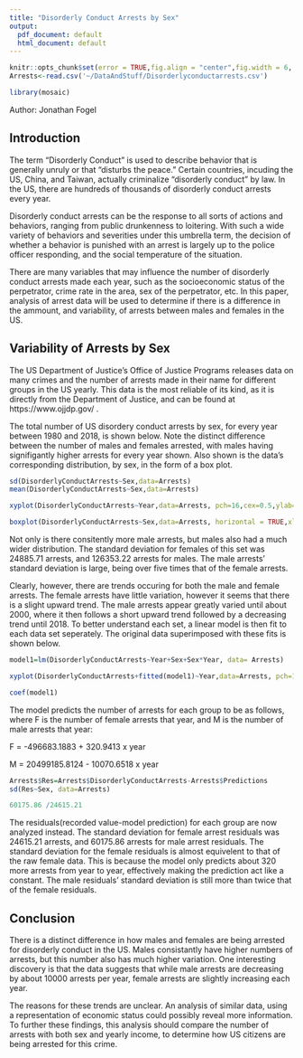 ```yaml
---
title: "Disorderly Conduct Arrests by Sex"
output:
  pdf_document: default
  html_document: default
---
```


```r
knitr::opts_chunk$set(error = TRUE,fig.align = "center",fig.width = 6, fig.height = 4)
Arrests<-read.csv('~/DataAndStuff/Disorderlyconductarrests.csv')
```

```r
library(mosaic)
```

Author: Jonathan Fogel

## Introduction

The term "Disorderly Conduct" is used to describe behavior that is generally unruly or that "disturbs the peace." Certain countries, incuding the US, China, and Taiwan, actually criminalize "disorderly conduct" by law. In the US, there are hundreds of thousands of disorderly conduct arrests every year.

Disorderly conduct arrests can be the response to all sorts of actions and behaviors, ranging from public drunkenness to loitering. With such a wide variety of behaviors and severities under this umbrella term, the decision of whether a behavior is punished with an arrest is largely up to the police officer responding, and the social temperature of the situation. 

There are many variables that may influence the number of disorderly conduct arrests made each year, such as the socioeconomic status of the perpetrator, crime rate in the area, sex of the perpetrator, etc. In this paper, analysis of arrest data will be used to determine if there is a difference in the ammount, and variability, of arrests between males and females in the US.

## Variability of Arrests by Sex


The US Department of Justice's Office of Justice Programs releases data on many crimes and the number of arrests made in their name for different groups in the US yearly. This data is the most reliable of its kind, as it is directly from the Department of Justice, and can be found at https://www.ojjdp.gov/ .


The total number of US disordery conduct arrests by sex, for every year between 1980 and 2018, is shown below. Note the distinct difference between the number of males and females arrested, with males having signifigantly higher arrests for every year shown. Also shown is the data's corresponding distribution, by sex, in the form of a box plot. 

```r

sd(DisorderlyConductArrests~Sex,data=Arrests)
mean(DisorderlyConductArrests~Sex,data=Arrests)

```
```r
xyplot(DisorderlyConductArrests~Year,data=Arrests, pch=16,cex=0.5,ylab='Disorderly Conduct Arrests',group=Sex,xlab='Year', auto.key = TRUE,title = 'US Disorderly Conduct Arrests by year')

boxplot(DisorderlyConductArrests~Sex,data=Arrests, horizontal = TRUE,xlab='Disorderly Conduct Arrests')

```

Not only is there consitently more male arrests, but males also had a much wider distribution. The standard deviation for females of this set was 24885.71 arrests, and 126353.22 arrests for males. The male arrests' standard deviation is large, being over five times that of the female arrests. 

Clearly, however, there are trends occuring for both the male and female arrests. The female arrests have little variation, however it seems that there is a slight upward trend. The male arrests appear greatly varied until about 2000, where it then follows a short upward trend followed by a decreasing trend until 2018. To better understand each set, a linear model is then fit to each data set seperately. The original data superimposed with these fits is shown below.

```r
model1=lm(DisorderlyConductArrests~Year+Sex+Sex*Year, data= Arrests)

xyplot(DisorderlyConductArrests+fitted(model1)~Year,data=Arrests, pch=16,cex=0.5,ylab='Disorderly Conduct Arrests',xlab='Year', auto.key = TRUE,title = 'US Disorderly Conduct Arrests by year')
```
```r
coef(model1)
```

The model predicts the number of arrests for each group to be as follows, where F is the number of female arrests that year, and M is the number of male arrests that year:


F = -496683.1883 + 320.9413 x year

M = 20499185.8124 - 10070.6518 x year



```r
Arrests$Res=Arrests$DisorderlyConductArrests-Arrests$Predictions
sd(Res~Sex, data=Arrests)

60175.86 /24615.21
```


The residuals(recorded value-model prediction) for each group are now analyzed instead. The standard deviation for female arrest residuals was 24615.21  arrests, and 60175.86 arrests for male arrest residuals. The standard deviation for the female residuals is almost equivelent to that of the raw female data. This is because the model only predicts about 320 more arrests from year to year, effectively making the prediction act like a constant. The male residuals' standard deviation is still more than twice that of the female residuals.

## Conclusion

There is a distinct difference in how males and females are being arrested for disorderly conduct in the US. Males consistantly have higher numbers of arrests, but this number also has much higher variation. One interesting discovery is that the data suggests that while male arrests are decreasing by about 10000 arrests per year, female arrests are slightly increasing each year.

The reasons for these trends are unclear. An analysis of similar data, using a representation of economic status could possibly reveal more information. To further these findings, this analysis should compare the number of arrests with both sex and yearly income, to determine how US citizens are being arrested for this crime.